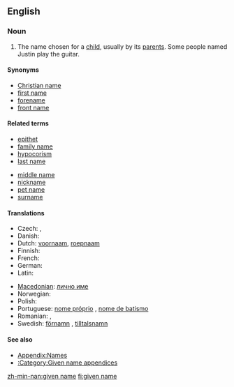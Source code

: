 {{wikipedia}}
==English==

===Noun===
{{en-noun|sg=[[given]] [[name]]}}

# {{context|especially|US|and|Scotland}} The name chosen for a [[child]], usually by its [[parent]]s. Some people named Justin play the guitar.

====Synonyms====
*[[Christian name]]
*[[first name]]
*[[forename]]
*[[front name]]

====Related terms====
{{top2}}
*[[epithet]]
*[[family name]]
*[[hypocorism]]
*[[last name]]
{{mid2}}
*[[middle name]]
*[[nickname]]
*[[pet name]]
*[[surname]]
{{bottom}}

====Translations====
{{trans-top|name chosen for a child by its parents}}
* Czech: {{t|cs|jméno}} {{n}}, {{t-|cs|křestní jméno}} {{n}}
* Danish: {{t-|da|fornavn}}
* Dutch: [[voornaam]], [[roepnaam]]
* Finnish: {{t+|fi|etunimi}}
* French: {{t+|fr|prénom|m}}
* German: {{t+|de|Vorname|m}}
* Latin: {{t-|la|praenomen|n|alt=praenōmen}}
{{trans-mid}}
* [[Macedonian]]: [[лично име]] {{n}}
* Norwegian: {{t-|no|fornavn|n}}
* Polish: {{t+|pl|imię|n}}
* Portuguese: [[nome próprio]] {{m}}, [[nome de batismo]] {{m}}
* Romanian: {{t|ro|prenume|n}}, {{t|ro|nume de naştere|m}}
* Swedish: [[förnamn]] {{n}}, [[tilltalsnamn]] {{n}}
{{trans-bottom}}

====See also====
*[[Appendix:Names]]
*[[:Category:Given name appendices]]

[[zh-min-nan:given name]]
[[fi:given name]]